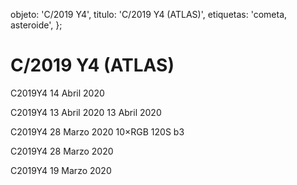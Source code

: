 
  objeto: 'C/2019 Y4',
  titulo: 'C/2019 Y4 (ATLAS)',
  etiquetas: 'cometa, asteroide',
};

# C/2019 Y4 (ATLAS)

<Imagen
  src="registro/c2019-y4_20200414_7_c2019y4_20200414_i88jpg.jpg"
  fecha="20200414"
/>

<Imagen
  src="registro/c2019-y4_20200414_6_c2019y4_20200414._i88.jpg"
  fecha="20200414"
/>

<Imagen
  src="registro/c2019-y4_20200414_5_2019y4_20200414._i88.jpg"
  fecha="20200414"
/>

C2019Y4 14 Abril 2020

<Imagen
  src="registro/c2019-y4_20200413_4_2019y4_20200413i_88.jpg"
  fecha="20200413"
/>

C2019Y4 13 Abril 2020 13 Abril 2020

<Imagen
  src="registro/c2019-y4_20200328_3_c2019-y4-atlascolor_20200328_i88.jpg"
  fecha="20200328"
/>

C2019Y4 28 Marzo 2020 10×RGB 120S b3

<Imagen
  src="registro/c2019-y4_20200328_2_c2019-y4-atlas_20200328_i88.jpg"
  fecha="20200328"
/>

C2019Y4 28 Marzo 2020

<Imagen
  src="registro/c2019-y4_20200319_1_2019y4_20190319_i88-1.jpg"
  fecha="20200319"
/>

C2019Y4 19 Marzo 2020